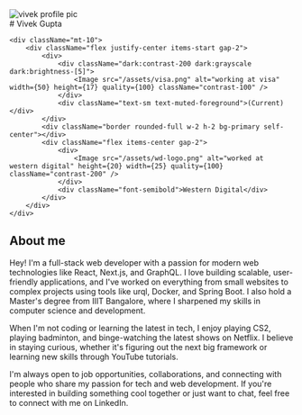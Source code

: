 
<div className="flex justify-center mt-10">
    <Image src="/assets/me.jpg" alt="vivek profile pic" width={150} height={150} quality={100} className="rounded-full"/>
</div>



<div className="max-w-[500px] mx-auto px-2 mt-5">
    <div className="flex flex-col justify-center items-center">
        # Vivek Gupta
        <div className="mt-4">
            <MyRoles />
        </div>
    </div>

    <div className="mt-10">
        <div className="flex justify-center items-start gap-2">
            <div>
                <div className="dark:contrast-200 dark:grayscale dark:brightness-[5]">
                    <Image src="/assets/visa.png" alt="working at visa" width={50} height={17} quality={100} className="contrast-100" />
                </div>
                <div className="text-sm text-muted-foreground">(Current)</div>
            </div>
            <div className="border rounded-full w-2 h-2 bg-primary self-center"></div>
            <div className="flex items-center gap-2">
                <div>
                    <Image src="/assets/wd-logo.png" alt="worked at western digital" height={20} width={25} quality={100} className="contrast-200" />
                </div>           
                <div className="font-semibold">Western Digital</div>
            </div>
        </div>
    </div>

<MiniSkills />


## About me
Hey! I&apos;m a full-stack web developer with a passion for modern web technologies like React, Next.js, and GraphQL. I love building scalable, user-friendly applications, and I&apos;ve worked on everything from small websites to complex projects using tools like urql, Docker, and Spring Boot. I also hold a Master&apos;s degree from IIIT Bangalore, where I sharpened my skills in computer science and development.

When I&apos;m not coding or learning the latest in tech, I enjoy playing CS2, playing badminton, and binge-watching the latest shows on Netflix. I believe in staying curious, whether it&apos;s figuring out the next big framework or learning new skills through YouTube tutorials.

I&apos;m always open to job opportunities, collaborations, and connecting with people who share my passion for tech and web development. If you&apos;re interested in building something cool together or just want to chat, feel free to connect with me on <Link href='https://www.linkedin.com/in/vivek-gupta137/' alt="Vivek's linkedIn page" target="_blank" className="hover:underline">LinkedIn</Link>.
</div>